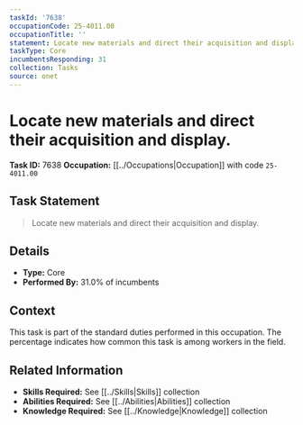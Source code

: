 ```yaml
---
taskId: '7638'
occupationCode: 25-4011.00
occupationTitle: ''
statement: Locate new materials and direct their acquisition and display.
taskType: Core
incumbentsResponding: 31
collection: Tasks
source: onet
---
```

# Locate new materials and direct their acquisition and display.

**Task ID:** 7638
**Occupation:** [[../Occupations|Occupation]] with code `25-4011.00`

## Task Statement

> Locate new materials and direct their acquisition and display.

## Details

- **Type:** Core
- **Performed By:** 31.0% of incumbents

## Context

This task is part of the standard duties performed in this occupation. The percentage indicates how common this task is among workers in the field.

## Related Information

- **Skills Required:** See [[../Skills|Skills]] collection
- **Abilities Required:** See [[../Abilities|Abilities]] collection
- **Knowledge Required:** See [[../Knowledge|Knowledge]] collection
